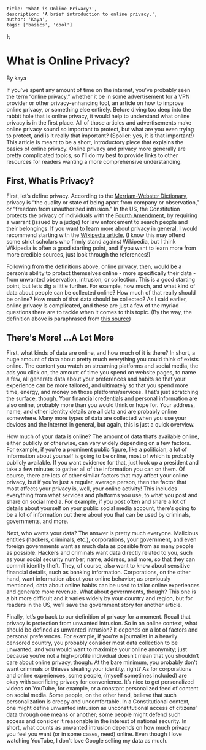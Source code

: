     title: 'What is Online Privacy?',
    description: 'A brief introduction to online privacy.',
    author: 'Kaya',
    tags: ['basics', 'cool']
};

# What is Online Privacy?
By kaya

If you’ve spent any amount of time on the internet, you’ve probably seen the term “online privacy,” whether it be in some advertisement for a VPN provider or other privacy-enhancing tool, an article on how to improve online privacy, or something else entirely. Before diving too deep into the rabbit hole that is online privacy, it would help to understand what online privacy is in the first place. All of those articles and advertisements make online privacy sound so important to protect, but what are you even trying to protect, and is it really that important? (Spoiler: yes, it is that important!) This article is meant to be a short, introductory piece that explains the basics of online privacy. Online privacy and privacy more generally are pretty complicated topics, so I’ll do my best to provide links to other resources for readers wanting a more comprehensive understanding.

## First, What is Privacy?

First, let’s define privacy. According to the [Merriam-Webster Dictionary](https://www.merriam-webster.com/dictionary/privacy), privacy is “the quality or state of being apart from company or observation,” or “freedom from unauthorized intrusion.” In the US, the Constitution protects the privacy of individuals with the [Fourth Amendment](https://constitution.congress.gov/constitution/amendment-4/), by requiring a warrant (issued by a judge) for law enforcement to search people and their belongings. If you want to learn more about privacy in general, I would recommend starting with the [Wikipedia article.](https://en.wikipedia.org/wiki/Privacy) (I know this may offend some strict scholars who firmly stand against Wikipedia, but I think Wikipedia is often a good starting point, and if you want to learn more from more credible sources, just look through the references!)



Following from the definitions above, online privacy, then, would be a person’s ability to protect themselves online - more specifically their data - from unwanted observation, intrusion, or collection. This is a good starting point, but let’s dig a little further. For example, how much, and what kind of data about people can be collected online? How much of that really should be online? How much of that data should be collected? As I said earlier, online privacy is complicated, and these are just a few of the myriad questions there are to tackle when it comes to this topic.
(By the way, the definition above is paraphrased from [this source](https://www.bitdefender.com/cyberpedia/what-is-online-privacy/))

## There's More! ...A Lot More

First, what kinds of data are online, and how much of it is there? In short, a huge amount of data about pretty much everything you could think of exists online. The content you watch on streaming platforms and social media, the ads you click on, the amount of time you spend on website pages, to name a few, all generate data about your preferences and habits so that your experience can be more tailored, and ultimately so that you spend more time, energy, and money on those platforms/services. That’s just scratching the surface, though. Your financial credentials and personal information are also online, probably more than you would think or hope for. Your address, name, and other identity details are all data and are probably online somewhere. Many more types of data are collected when you use your devices and the Internet in general, but again, this is just a quick overview. 

How much of your data is online? The amount of data that’s available online, either publicly or otherwise, can vary widely depending on a few factors. For example, if you’re a prominent public figure, like a politician, a lot of information about yourself is going to be online, most of which is probably publicly available. If you want evidence for that, just look up a president and take a few minutes to gather all of the information you can on them. Of course, there are lots of other similar factors that may affect your online privacy, but if you’re just a regular, average person, then the factor that most affects your privacy is, well, your online activity! This includes everything from what services and platforms you use, to what you post and share on social media. For example, if you post often and share a lot of details about yourself on your public social media account, there’s going to be a lot of information out there about you that can be used by criminals, governments, and more.


Next, who wants your data? The answer is pretty much everyone. Malicious entities (hackers, criminals, etc.), corporations, your government, and even foreign governments want as much data as possible from as many people as possible. Hackers and criminals want data directly related to you, such as your social security number, name, address, and more, so that they can commit identity theft. They, of course, also want to know about sensitive financial details, such as banking information. Corporations, on the other hand, want information about your online behavior; as previously mentioned, data about online habits can be used to tailor online experiences and generate more revenue. What about governments, though? This one is a bit more difficult and it varies widely by your country and region, but for readers in the US, we’ll save the government story for another article. 

Finally, let’s go back to our definition of privacy for a moment. Recall that privacy is protection from unwanted intrusion. So in an online context, what should be defined as unwanted intrusion? It depends on a lot of factors and personal preferences. For example, if you’re a journalist in a heavily censored country, you probably consider most data collection to be unwanted, and you would want to maximize your online anonymity; just because you’re not a high-profile individual doesn’t mean that you shouldn’t care about online privacy, though. At the bare minimum, you probably don’t want criminals or thieves stealing your identity, right? As for corporations and online experiences, some people, (myself sometimes included) are okay with sacrificing privacy for convenience. It’s nice to get personalized videos on YouTube, for example, or a constant personalized feed of content on social media. Some people, on the other hand, believe that such personalization is creepy and uncomfortable. In a Constitutional context, one might define unwanted intrusion as unconstitutional access of citizens’ data through one means or another; some people might defend such access and consider it reasonable in the interest of national security. In short, what counts as unwanted intrusion depends on how much privacy you feel you want (or in some cases, need) online. Even though I love watching YouTube, I don’t love Google selling my data as much. 

